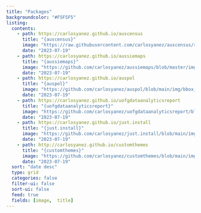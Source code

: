 ```yaml
---
title: "Packages"
backgroundcolor: "#F5F5F5"
listing:
  contents: 
    - path: https://carlosyanez.github.io/auscensus
      title: "{auscensus}"
      image: "https://raw.githubusercontent.com/carlosyanez/auscensus/refs/heads/main/img/bbox_ghcard.png"
      date: "2023-07-19"
    - path: https://carlosyanez.github.io/aussiemaps
      title: "{aussiemaps}"
      image: "https://github.com/carlosyanez/aussiemaps/blob/master/img/bbox_ghcard.png?raw=true"
      date: "2023-07-19"
    - path: https://carlosyanez.github.io/auspol
      title: "{auspol}"
      image: "https://github.com/carlosyanez/auspol/blob/main/img/bbox_ghcard.png?raw=true"
      date: "2023-07-19"
    - path: https://carlosyanez.github.io/uofgdataanalyticsreport
      title: "{uofgdataanalyticsreport}"
      image: "https://github.com/carlosyanez/uofgdataanalyticsreport/blob/main/img/bbox_ghcard.png?raw=true"
      date: "2023-07-19"
    - path: https://carlosyanez.github.io/just.install
      title: "{just.install}"
      image: "https://github.com/carlosyanez/just.install/blob/main/img/bbox_ghcard.png?raw=true"
      date: "2023-07-19"
    - path: http://carlosyanez.github.io/customthemes
      title: "{customthemes}"
      image: "https://github.com/carlosyanez/customthemes/blob/main/img/bbox_ghcard.png?raw=true"
      date: "2023-07-19"
  sort: "date desc"
  type: grid
  categories: false
  filter-ui: false
  sort-ui: false
  feed: true
  fields: [image,  title]
---
```

